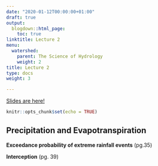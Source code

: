 ```yaml
---
date: "2020-01-12T00:00:00+01:00"
draft: true
output:
  blogdown::html_page:
    toc: true
linktitle: Lecture 2
menu:
  watershed:
    parent: The Science of Hydrology
    weight: 2
title: Lecture 2
type: docs
weight: 3

---
```


[Slides are here!](https://amurraygeo.com/slides/watershed/lecture_2.html)


```r
knitr::opts_chunk$set(echo = TRUE)
```

## Precipitation and Evapotranspiration

**Exceedance probability of extreme rainfall events** (pg.35)

**Interception** (pg. 39)

